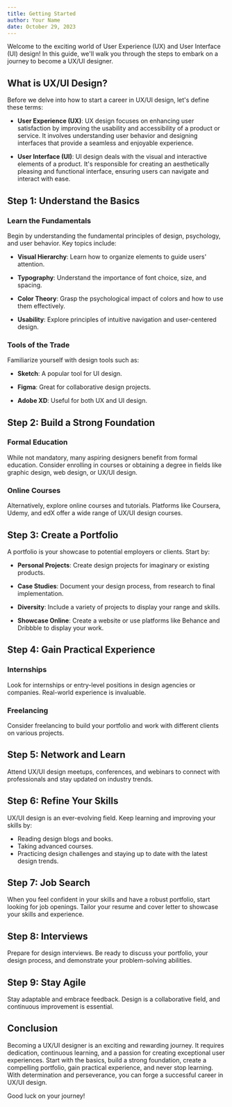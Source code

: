 ```yaml
---
title: Getting Started
author: Your Name
date: October 29, 2023
---
```



Welcome to the exciting world of User Experience (UX) and User Interface (UI) design! In this guide, we'll walk you through the steps to embark on a journey to become a UX/UI designer.

## What is UX/UI Design?

Before we delve into how to start a career in UX/UI design, let's define these terms:

- **User Experience (UX)**: UX design focuses on enhancing user satisfaction by improving the usability and accessibility of a product or service. It involves understanding user behavior and designing interfaces that provide a seamless and enjoyable experience.

- **User Interface (UI)**: UI design deals with the visual and interactive elements of a product. It's responsible for creating an aesthetically pleasing and functional interface, ensuring users can navigate and interact with ease.

## Step 1: Understand the Basics

### Learn the Fundamentals

Begin by understanding the fundamental principles of design, psychology, and user behavior. Key topics include:

- **Visual Hierarchy**: Learn how to organize elements to guide users' attention.

- **Typography**: Understand the importance of font choice, size, and spacing.

- **Color Theory**: Grasp the psychological impact of colors and how to use them effectively.

- **Usability**: Explore principles of intuitive navigation and user-centered design.

### Tools of the Trade

Familiarize yourself with design tools such as:

- **Sketch**: A popular tool for UI design.

- **Figma**: Great for collaborative design projects.

- **Adobe XD**: Useful for both UX and UI design.

## Step 2: Build a Strong Foundation

### Formal Education

While not mandatory, many aspiring designers benefit from formal education. Consider enrolling in courses or obtaining a degree in fields like graphic design, web design, or UX/UI design.

### Online Courses

Alternatively, explore online courses and tutorials. Platforms like Coursera, Udemy, and edX offer a wide range of UX/UI design courses.

## Step 3: Create a Portfolio

A portfolio is your showcase to potential employers or clients. Start by:

- **Personal Projects**: Create design projects for imaginary or existing products.

- **Case Studies**: Document your design process, from research to final implementation.

- **Diversity**: Include a variety of projects to display your range and skills.

- **Showcase Online**: Create a website or use platforms like Behance and Dribbble to display your work.

## Step 4: Gain Practical Experience

### Internships

Look for internships or entry-level positions in design agencies or companies. Real-world experience is invaluable.

### Freelancing

Consider freelancing to build your portfolio and work with different clients on various projects.

## Step 5: Network and Learn

Attend UX/UI design meetups, conferences, and webinars to connect with professionals and stay updated on industry trends.

## Step 6: Refine Your Skills

UX/UI design is an ever-evolving field. Keep learning and improving your skills by:

- Reading design blogs and books.
- Taking advanced courses.
- Practicing design challenges and staying up to date with the latest design trends.

## Step 7: Job Search

When you feel confident in your skills and have a robust portfolio, start looking for job openings. Tailor your resume and cover letter to showcase your skills and experience.

## Step 8: Interviews

Prepare for design interviews. Be ready to discuss your portfolio, your design process, and demonstrate your problem-solving abilities.

## Step 9: Stay Agile

Stay adaptable and embrace feedback. Design is a collaborative field, and continuous improvement is essential.

## Conclusion

Becoming a UX/UI designer is an exciting and rewarding journey. It requires dedication, continuous learning, and a passion for creating exceptional user experiences. Start with the basics, build a strong foundation, create a compelling portfolio, gain practical experience, and never stop learning. With determination and perseverance, you can forge a successful career in UX/UI design.

Good luck on your journey!
